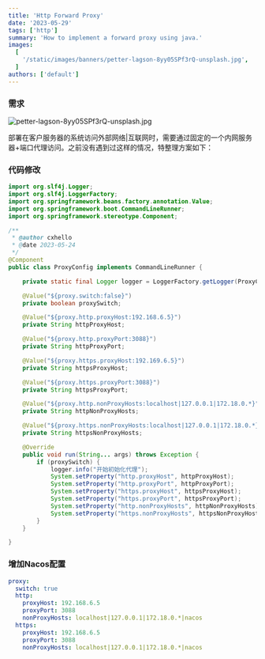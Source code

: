```yaml
---
title: 'Http Forward Proxy'
date: '2023-05-29'
tags: ['http']
summary: 'How to implement a forward proxy using java.'
images:
  [
    '/static/images/banners/petter-lagson-8yy05SPf3rQ-unsplash.jpg',
  ]
authors: ['default']
---
```


### 需求
![petter-lagson-8yy05SPf3rQ-unsplash.jpg](../../assets/images/petter-lagson-8yy05SPf3rQ-unsplash.jpg)

部署在客户服务器的系统访问外部网络|互联网时，需要通过固定的一个内网服务器+端口代理访问。之前没有遇到过这样的情况，特整理方案如下：

### 代码修改

```java
import org.slf4j.Logger;
import org.slf4j.LoggerFactory;
import org.springframework.beans.factory.annotation.Value;
import org.springframework.boot.CommandLineRunner;
import org.springframework.stereotype.Component;

/**
 * @author cxhello
 * @date 2023-05-24
 */
@Component
public class ProxyConfig implements CommandLineRunner {

    private static final Logger logger = LoggerFactory.getLogger(ProxyConfig.class);

    @Value("${proxy.switch:false}")
    private boolean proxySwitch;

    @Value("${proxy.http.proxyHost:192.168.6.5}")
    private String httpProxyHost;

    @Value("${proxy.http.proxyPort:3088}")
    private String httpProxyPort;

    @Value("${proxy.https.proxyHost:192.169.6.5}")
    private String httpsProxyHost;

    @Value("${proxy.https.proxyPort:3088}")
    private String httpsProxyPort;

    @Value("${proxy.http.nonProxyHosts:localhost|127.0.0.1|172.18.0.*}")
    private String httpNonProxyHosts;

    @Value("${proxy.https.nonProxyHosts:localhost|127.0.0.1|172.18.0.*}")
    private String httpsNonProxyHosts;

    @Override
    public void run(String... args) throws Exception {
        if (proxySwitch) {
            logger.info("开始初始化代理");
            System.setProperty("http.proxyHost", httpProxyHost);
            System.setProperty("http.proxyPort", httpProxyPort);
            System.setProperty("https.proxyHost", httpsProxyHost);
            System.setProperty("https.proxyPort", httpsProxyPort);
            System.setProperty("http.nonProxyHosts", httpNonProxyHosts);
            System.setProperty("https.nonProxyHosts", httpsNonProxyHosts);
        }
    }

}
```

### 增加Nacos配置

```yaml
proxy:
  switch: true
  http:
    proxyHost: 192.168.6.5
    proxyPort: 3088
    nonProxyHosts: localhost|127.0.0.1|172.18.0.*|nacos
  https:
    proxyHost: 192.168.6.5
    proxyPort: 3088
    nonProxyHosts: localhost|127.0.0.1|172.18.0.*|nacos
```
